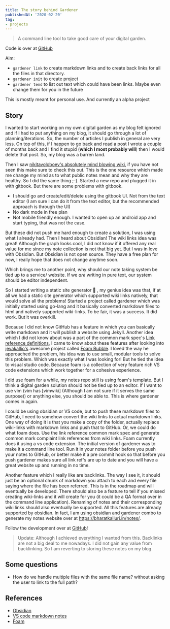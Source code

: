 ```yaml
---
title: The story behind Gardener
publishedAt: '2020-02-20'
tag:
- projects
---
```


> A command line tool to take good care of your digital garden.

Code is over at [GitHub](https://github.com/BharatKalluri/gardener)

Aim:

- `gardener link` to create markdown links and to create back links for all the files in that directory.
- `gardener init` to create project
- `gardener tend` to list out text which could have been links. Maybe even change them for you in the future

This is mostly meant for personal use. And currently an alpha project

## Story
I wanted to start working on my own digital garden as my blog felt ignored and if I had to put anything on my blog, it
should go through a lot of planning/iterations. So, the number of articles I publish in general are very less. On top of
this, if I happen to go back and read a post I wrote a couple of months back and I find it stupid (**which I most
probably will**) then I would delete that post. So, my blog was a barren land.

Then I saw [nikitavoloboev's absolutely mind blowing wiki](https://wiki.nikitavoloboev.xyz/), if you have not seen this
make sure to check this out. This is the one resource which made me change my mind as to what public notes mean and why
they are healthy. So I did the same thing ;-). Started a new repo and plugged it in with gitbook. But there are some
problems with gitbook.

- I should go and create/edit/delete using the gitbook UI. Not from the text editor (I am sure I can do it from the text
editor, but the recommended approach is through the UI)
- No dark mode in free plan
- Not mobile friendly enough. I wanted to open up an android app and start typing, that was not the case.

But these did not push me hard enough to create a solution, I was using what I already had. Then I heard about Obsidian!
The wiki links idea was great! Although the graph looks cool, I did not know if it offered any real value for me since
my note collection is not that big yet. But I was in love with Obsidian. But Obsidian is not open source. They have a
free plan for now, I really hope that does not change anytime soon.

Which brings me to another point, why should our note taking system be tied up to a service/ website. If we *are*
writing in pure text, our system should be editor independent.

So I started writing a static site generator 🤣 , my genius idea was that, if at all we had a static site generator
which supported wiki links natively, that would solve all the problems! Started a project called gardener which was
initially started using go-lang and it basically converted markdown files to html and natively supported wiki-links. To
be fair, it was a success. It did work. But it was overkill.

Because I did not know GitHub has a feature in which you can basically write markdown and it will publish a website
using Jekyll. Another idea which I did not know about was a part of the common mark spec's [Link reference
definitions](https://spec.commonmark.org/0.29/#link-reference-definitions), I came to know about these features after
looking into [jevakallio's](https://twitter.com/jevakallio) awesome project called [Foam
Bubble](https://foambubble.github.io/foam/). I loved the way he approached the problem, his idea was to use small,
modular tools to solve this problem. Which was exactly what I was looking for! But he tied the idea to visual studio
code. Because foam is a collection of very feature rich VS code extensions which work together for a cohesive
experience.

I did use foam for a while, my notes repo still is using foam's template. But I think a digital garden solution should
not be tied up to an editor. If I want to use vim (vim has [vimwiki] (Although I am not sure if it serves the same
purpose)) or anything else, you should be able to. This is where gardener comes in again.

I could be using obsidian or VS code, but to push these markdown files to GitHub, I need to somehow convert the wiki
links to actual markdown links. One way of doing it is that you make a copy of the folder, actually replace wiki-links
with markdown links and push that to GitHub. Or, we could do what foam does. Use the link reference common mark spec and
generate common mark complaint link references from wiki links. Foam currently does it using a vs code extension. The
initial version of gardener was to make it a command line tool. Run it in your notes folder before you push your notes
to GitHub, or better make it a pre commit hook so that before you push gardener makes sure all link ref's are up to date
and you will have a great website up and running in no time.

Another feature which I really like are backlinks. The way I see it, it should just be an optional chunk of markdown you
attach to each and every file saying where the file has been referred. This is in the roadmap and will eventually be
developed.  There should also be a feature to tell if you missed creating wiki-links and it will create for you (it
could be a QA format over in the command line application).  Renaming of notes and their corresponding wiki links should
also eventually be supported. All this features are already supported by obsidian. In fact, I am using obsidian and
gardener combo to generate my notes website over at https://bharatkalluri.in/notes/.

Follow the development over at [GitHub](https://github.com/BharatKalluri/gardener)!

> Update: Although I achieved everything I wanted from this. Backlinks are not a big deal to me nowadays. I did not gain any value from backlinking.
>   So I am reverting to storing these notes on my blog.



## Some questions
- How do we handle multiple files with the same file name? without asking the user to link to the full path?


## References
- [Obsidian](https://obsidian.md/)
- [VS code markdown notes](https://marketplace.visualstudio.com/items?itemName=kortina.vscode-markdown-notes)
- [Foam](https://foambubble.github.io/foam/)
